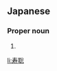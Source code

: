 ==Japanese==
{{ja-kanjitab|とし|あき}}

===Proper noun===
{{ja-pos|proper|としあき}}

# {{given name|male|lang=ja|sort=としあき}}

[[li:寿聡]]